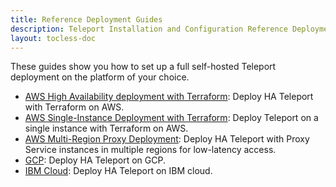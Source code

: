 ```yaml
---
title: Reference Deployment Guides
description: Teleport Installation and Configuration Reference Deployment Guides.
layout: tocless-doc
---
```


These guides show you how to set up a full self-hosted Teleport deployment on
the platform of your choice.

- [AWS High Availability deployment with Terraform](./deployments/aws-ha-autoscale-cluster-terraform.mdx): Deploy HA Teleport with
  Terraform on AWS.
- [AWS Single-Instance Deployment with Terraform](./deployments/aws-starter-cluster-terraform.mdx): Deploy Teleport on a single instance with
  Terraform on AWS.
- [AWS Multi-Region Proxy
  Deployment](./deployments/aws-gslb-proxy-peering-ha-deployment.mdx): Deploy HA
  Teleport with Proxy Service instances in multiple regions for low-latency
  access.
- [GCP](./deployments/gcp.mdx): Deploy HA Teleport on GCP.
- [IBM Cloud](./deployments/ibm.mdx): Deploy HA Teleport on IBM cloud.
